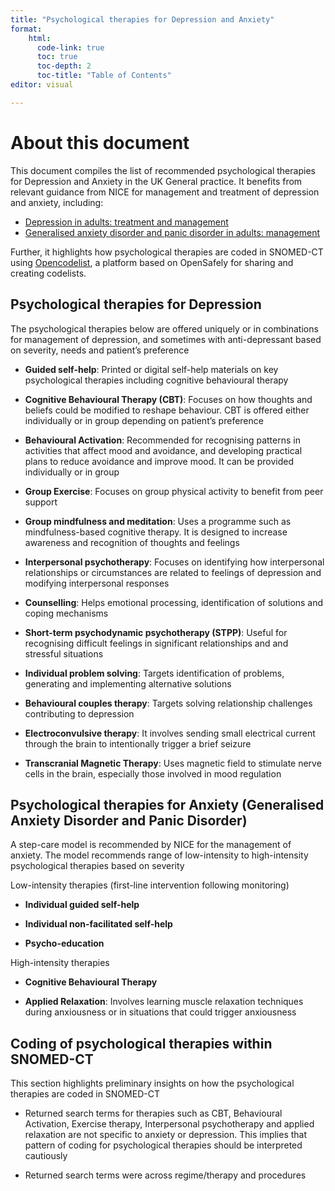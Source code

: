 ```yaml
---
title: "Psychological therapies for Depression and Anxiety"
format: 
    html:
      code-link: true
      toc: true 
      toc-depth: 2
      toc-title: "Table of Contents"
editor: visual

---
```


# About this document
This document compiles the list of recommended psychological therapies for Depression and Anxiety in the UK General practice. It benefits from relevant guidance from NICE for management and treatment of depression and anxiety, including:

- [Depression in adults: treatment and management](https://www.nice.org.uk/guidance/ng222/chapter/Recommendations)
- [Generalised anxiety disorder and panic disorder in adults: management](https://www.nice.org.uk/guidance/cg113/chapter/Recommendations)

Further, it highlights how psychological therapies are coded in SNOMED-CT using [Opencodelist](https://www.opencodelists.org), a platform based on OpenSafely for sharing and creating codelists.  

## Psychological therapies for Depression 
The psychological therapies below are offered uniquely or in combinations for management of depression, and sometimes with anti-depressant based on severity, needs and patient's preference 

- **Guided self-help**: Printed or digital self-help materials on key psychological therapies including cognitive behavioural therapy 

- **Cognitive Behavioural Therapy (CBT)**: Focuses on how thoughts and beliefs could be modified to reshape behaviour. CBT is offered either individually or in group depending on patient's preference

- **Behavioural Activation**: Recommended for recognising patterns in activities that affect mood and avoidance, and developing practical plans to reduce avoidance and improve mood. It can be provided individually or in group 

- **Group Exercise**: Focuses on group physical activity to benefit from peer support 

- **Group mindfulness and meditation**: Uses a programme such as mindfulness-based cognitive therapy. It is designed to increase awareness and recognition of thoughts and feelings 

- **Interpersonal psychotherapy**: Focuses on identifying how interpersonal relationships or circumstances are related to feelings of depression and modifying interpersonal responses 

- **Counselling**: Helps emotional processing, identification of solutions and coping mechanisms

- **Short-term psychodynamic psychotherapy (STPP)**: Useful for recognising difficult feelings in significant relationships and and stressful situations 

- **Individual problem solving**: Targets identification of problems, generating and implementing alternative solutions

- **Behavioural couples therapy**: Targets solving relationship challenges contributing to depression 

- **Electroconvulsive therapy**: It involves sending small electrical current through the brain to intentionally trigger a brief seizure 

- **Transcranial Magnetic Therapy**: Uses magnetic field to stimulate nerve cells in the brain, especially those involved in mood regulation

## Psychological therapies for Anxiety (Generalised Anxiety Disorder and Panic Disorder)
A step-care model is recommended by NICE for the management of anxiety. The model recommends range of low-intensity to high-intensity psychological therapies based on severity 

Low-intensity therapies (first-line intervention following monitoring)

- **Individual guided self-help**

- **Individual non-facilitated self-help**

- **Psycho-education**

High-intensity therapies 

- **Cognitive Behavioural Therapy**

- **Applied Relaxation**: Involves learning muscle relaxation techniques during anxiousness or in situations that could trigger anxiousness 


## Coding of psychological therapies within SNOMED-CT
This section highlights preliminary insights on how the psychological therapies are coded in SNOMED-CT

- Returned search terms for therapies such as CBT, Behavioural Activation, Exercise therapy, Interpersonal psychotherapy and applied relaxation are not specific to anxiety or depression. This implies that pattern of coding for psychological therapies should be interpreted cautiously 

- Returned search terms were across regime/therapy and procedures  


